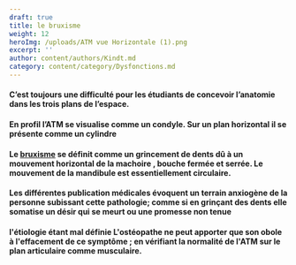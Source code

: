 ```yaml
---
draft: true
title: le bruxisme
weight: 12
heroImg: /uploads/ATM vue Horizontale (1).png
excerpt: ''
author: content/authors/Kindt.md
category: content/category/Dysfonctions.md
---
```


#### C’est toujours une difficulté pour les étudiants de&#xA;concevoir l’anatomie dans les trois plans de l’espace.

#### En profil l’ATM se visualise comme un condyle. Sur un&#xA;plan horizontal il se présente comme un cylindre

<Space height={15} />

#### Le [bruxisme](https://www.google.com/search?q=le+bruxisme+c%27est+quoi\&oq=le+bruxisme\&gs_lcrp=EgZjaHJvbWUqBwgDEAAYgAQyCQgAEEUYORiABDIJCAEQRRg7GIAEMgcIAhAAGIAEMgcIAxAAGIAEMgcIBBAAGIAEMgcIBRAAGIAEMgcIBhAAGIAEMgYIBxBFGDzSAQkxMTY3MGowajeoAgCwAgA\&sourceid=chrome\&ie=UTF-8 "Bruxisme") se définit comme un grincement de dents dû à un mouvement horizontal de la machoire , bouche fermée et serrée. Le mouvement de la mandibule est essentiellement circulaire.

<Space height={20} />

#### Les différentes publication médicales évoquent un terrain anxiogène de la personne subissant cette pathologie; comme si en grinçant des dents  elle somatise un désir qui se meurt ou une promesse non tenue

<Space height={20} />

#### l'étiologie étant mal définie L'ostéopathe ne peut apporter que son obole à l'effacement de ce symptôme ; en vérifiant la normalité de l'ATM sur le plan articulaire comme musculaire.
